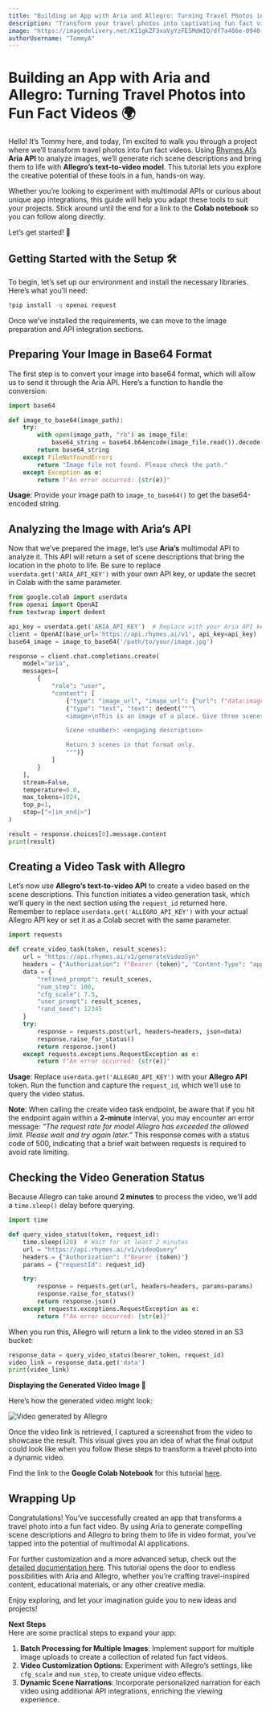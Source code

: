 ```yaml
---
title: "Building an App with Aria and Allegro: Turning Travel Photos into Fun Fact Videos"
description: "Transform your travel photos into captivating fun fact videos using Aria's scene analysis and Allegro's video generation magic."
image: "https://imagedelivery.net/K11gkZF3xaVyYzFESMdWIQ/df7a486e-0940-4af1-ca04-3a2caec03400/full"
authorUsername: "TommyA"
---
```


# **Building an App with Aria and Allegro: Turning Travel Photos into Fun Fact Videos 🌍**

Hello! It’s Tommy here, and today, I’m excited to walk you through a project where we’ll transform travel photos into fun fact videos. Using [Rhymes AI’s](https://lablab.ai/tech/rhymes-ai) **Aria API** to analyze images, we’ll generate rich scene descriptions and bring them to life with **Allegro’s text-to-video model**. This tutorial lets you explore the creative potential of these tools in a fun, hands-on way.

Whether you’re looking to experiment with multimodal APIs or curious about unique app integrations, this guide will help you adapt these tools to suit your projects. Stick around until the end for a link to the **Colab notebook** so you can follow along directly.

Let’s get started! 🌄

## **Getting Started with the Setup 🛠️**

To begin, let’s set up our environment and install the necessary libraries. Here’s what you’ll need:

```bash
!pip install -q openai request
```

Once we’ve installed the requirements, we can move to the image preparation and API integration sections.

## **Preparing Your Image in Base64 Format**

The first step is to convert your image into base64 format, which will allow us to send it through the Aria API. Here’s a function to handle the conversion:

```python
import base64

def image_to_base64(image_path):
    try:
        with open(image_path, "rb") as image_file:
            base64_string = base64.b64encode(image_file.read()).decode("utf-8")
        return base64_string
    except FileNotFoundError:
        return "Image file not found. Please check the path."
    except Exception as e:
        return f"An error occurred: {str(e)}"
```

**Usage**: Provide your image path to `image_to_base64()` to get the base64-encoded string.

## **Analyzing the Image with Aria’s API**

Now that we’ve prepared the image, let’s use **Aria’s** multimodal API to analyze it. This API will return a set of scene descriptions that bring the location in the photo to life. Be sure to replace `userdata.get('ARIA_API_KEY')` with your own API key, or update the secret in Colab with the same parameter.

```python
from google.colab import userdata
from openai import OpenAI
from textwrap import dedent

api_key = userdata.get('ARIA_API_KEY')  # Replace with your Aria API key or set it as a Colab secret
client = OpenAI(base_url='https://api.rhymes.ai/v1', api_key=api_key)
base64_image = image_to_base64('/path/to/your/image.jpg')

response = client.chat.completions.create(
    model="aria",
    messages=[
        {
            "role": "user",
            "content": [
                {"type": "image_url", "image_url": {"url": f"data:image/jpeg;base64,{base64_image}"}},
                {"type": "text", "text": dedent("""\
                <image>\nThis is an image of a place. Give three scenes and descriptions to bring it to life. Format:

                Scene <number>: <engaging description>

                Return 3 scenes in that format only.
                """)}
            ]
        }
    ],
    stream=False,
    temperature=0.6,
    max_tokens=1024,
    top_p=1,
    stop=["<|im_end|>"]
)

result = response.choices[0].message.content
print(result)
```

## **Creating a Video Task with Allegro**

Let’s now use **Allegro’s text-to-video API** to create a video based on the scene descriptions. This function initiates a video generation task, which we’ll query in the next section using the `request_id` returned here.  
Remember to replace `userdata.get('ALLEGRO_API_KEY')` with your actual Allegro API key or set it as a Colab secret with the same parameter.

```python
import requests

def create_video_task(token, result_scenes):
    url = "https://api.rhymes.ai/v1/generateVideoSyn"
    headers = {"Authorization": f"Bearer {token}", "Content-Type": "application/json"}
    data = {
        "refined_prompt": result_scenes,
        "num_step": 100,
        "cfg_scale": 7.5,
        "user_prompt": result_scenes,
        "rand_seed": 12345
    }
    try:
        response = requests.post(url, headers=headers, json=data)
        response.raise_for_status()
        return response.json()
    except requests.exceptions.RequestException as e:
        return f"An error occurred: {str(e)}"
```

**Usage**: Replace `userdata.get('ALLEGRO_API_KEY')` with your **Allegro API** token. Run the function and capture the `request_id`, which we’ll use to query the video status.

**Note**: When calling the create video task endpoint, be aware that if you hit the endpoint again within a **2-minute** interval, you may encounter an error message: _“The request rate for model Allegro has exceeded the allowed limit. Please wait and try again later.”_ This response comes with a status code of 500, indicating that a brief wait between requests is required to avoid rate limiting.

## **Checking the Video Generation Status**

Because Allegro can take around **2 minutes** to process the video, we’ll add a `time.sleep()` delay before querying.

```python
import time

def query_video_status(token, request_id):
    time.sleep(120)  # Wait for at least 2 minutes
    url = "https://api.rhymes.ai/v1/videoQuery"
    headers = {"Authorization": f"Bearer {token}"}
    params = {"requestId": request_id}

    try:
        response = requests.get(url, headers=headers, params=params)
        response.raise_for_status()
        return response.json()
    except requests.exceptions.RequestException as e:
        return f"An error occurred: {str(e)}"
```

When you run this, Allegro will return a link to the video stored in an S3 bucket:

```python
response_data = query_video_status(bearer_token, request_id)
video_link = response_data.get('data')
print(video_link)
```

**Displaying the Generated Video Image 🎥**

Here’s how the generated video might look:

<Img src="https://imagedelivery.net/K11gkZF3xaVyYzFESMdWIQ/952dc522-bc9a-4b3f-3fc7-62c7bf99f400/full" alt="Video generated by Allegro" caption="Video generated by Allegro" />

Once the video link is retrieved, I captured a screenshot from the video to showcase the result. This visual gives you an idea of what the final output could look like when you follow these steps to transform a travel photo into a dynamic video.

Find the link to the **Google Colab Notebook** for this tutorial [here](https://colab.research.google.com/drive/1QZNF2758y4illFS-SvtSxxgwaXeALx1o?usp=sharing).

## **Wrapping Up**

Congratulations! You’ve successfully created an app that transforms a travel photo into a fun fact video. By using Aria to generate compelling scene descriptions and Allegro to bring them to life in video format, you’ve tapped into the potential of multimodal AI applications.

For further customization and a more advanced setup, check out the [detailed documentation here](https://drive.google.com/file/d/1mAFTTicG_Egdb_Jtan1wvgCN6lxGD5Yc/view?usp=sharing). This tutorial opens the door to endless possibilities with Aria and Allegro, whether you’re crafting travel-inspired content, educational materials, or any other creative media.

Enjoy exploring, and let your imagination guide you to new ideas and projects!

**Next Steps**  
Here are some practical steps to expand your app:

1. **Batch Processing for Multiple Images**: Implement support for multiple image uploads to create a collection of related fun fact videos.
2. **Video Customization Options:** Experiment with Allegro’s settings, like `cfg_scale` and `num_step`, to create unique video effects.
3. **Dynamic Scene Narrations**: Incorporate personalized narration for each video using additional API integrations, enriching the viewing experience.
